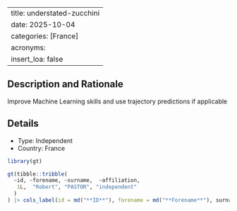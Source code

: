 
---
title: understated-zucchini
date: 2025-10-04
categories: [France]
acronyms:
  insert_loa: false
---

## Description and Rationale

Improve Machine Learning skills and use trajectory predictions if applicable

## Details

* Type: Independent
* Country: France

```r
library(gt)

gt(tibble::tribble(
  ~id, ~forename, ~surname,  ~affiliation,
   1L,  "Robert", "PASTOR", "independent"
  )
) |> cols_label(id = md("**ID**"), forename = md("**Forename**"), surname ~ md("**Surname**"), affiliation ~ md("**Affiliation**"))
```
